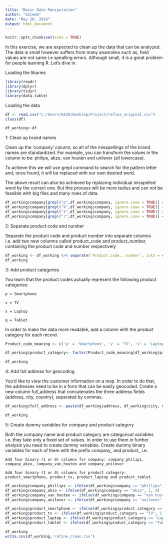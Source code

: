 ---
title: "Basic Data Manipulation"
author: "Saleem"
date: "May 26, 2016"
output: html_document
---

```{r setup, include=FALSE}
knitr::opts_chunk$set(echo = TRUE)
```

In this exercise, we are expected to clean up the data that can be analyzed. The data is small however suffers from many anamolies such as, field values are not same i.e spealling errors. Although small, it is a great problem for people learning R. Let's dive in.

Loading the libaries

```{r}
library(readr)
library(dplyr)
library(tidyr)
library(data.table)
```

Loading the data
```{r}
df <- read.csv("C:/Users/6430/Desktop/Project/refine_original.csv")
class(df)

df_working<-df
```
1: Clean up brand names

Clean up the 'company' column, so all of the misspellings of the brand names are standardized. For example, you can transform the values in the column to be: philips, akzo, van houten and unilever (all lowercase).

To achieve this we will use grepl command to search for the pattern letter and, once found, it will be replaced with our own desired word.

The above result can also be achieved by replacing individual misspelled word by the correct one. But this process will be more tedius and can not be feasible with big files and many rows of data.

```{r}
df_working$company[grepl("p",df_working$company, ignore.case = TRUE)] <- "phillips"
df_working$company[grepl("k",df_working$company, ignore.case = TRUE)] <- "akzo"
df_working$company[grepl("t",df_working$company, ignore.case = TRUE)] <- "van houten"
df_working$company[grepl("r",df_working$company, ignore.case = TRUE)] <- "unilever"

```

2: Separate product code and number

Separate the product code and product number into separate columns i.e. add two new columns called product_code and product_number, containing the product code and number respectively

```{r}
df_working <- df_working %>% separate(`Product.code...number`, into = c("product_code", "product_number"), sep = "-")
df_working
```
3: Add product categories

You learn that the product codes actually represent the following product categories:

    p = Smartphone

    v = TV

    x = Laptop

    q = Tablet

In order to make the data more readable, add a column with the product category for each record.

```{r}
Product_code_meaning <- c('p' = 'Smartphone', 'v' = 'TV', 'x' = 'Laptop', 'q' = 'Tablet')

df_working$product_category<- factor(Product_code_meaning[df_working$product_code])

df_working
```


4: Add full address for geocoding

You'd like to view the customer information on a map. In order to do that, the addresses need to be in a form that can be easily geocoded. Create a new column full_address that concatenates the three address fields (address, city, country), separated by commas.

```{r}
df_working$full_address <- paste(df_working$address, df_working$city, df_working$country, sep = ', ')

df_working

```
5: Create dummy variables for company and product category

Both the company name and product category are categorical variables i.e. they take only a fixed set of values. In order to use them in further analysis you need to create dummy variables. Create dummy binary variables for each of them with the prefix company_ and product_ i.e.

    Add four binary (1 or 0) columns for company: company_philips, company_akzo, company_van_houten and company_unilever

    Add four binary (1 or 0) columns for product category: product_smartphone, product_tv, product_laptop and product_tablet


```{r}
df_working$company_phillips <- ifelse(df_working$company == "phillips", 1, 0)
df_working$company_akzo <- ifelse(df_working$company == "akzo", 1, 0)
df_working$company_van_houten <- ifelse(df_working$company == "van houten", 1, 0)
df_working$company_unilever <- ifelse(df_working$company == "unilever", 1, 0)

df_working$product_smartphone <- ifelse(df_working$product_category == "Smartphone", 1, 0)
df_working$product_tv <- ifelse(df_working$product_category == "TV", 1, 0)
df_working$product_laptop <- ifelse(df_working$product_category == "Laptop", 1, 0)
df_working$product_tablet <- ifelse(df_working$product_category == "Tablet", 1, 0)

df_working
write.csv(df_working,'refine_clean.csv')

```



